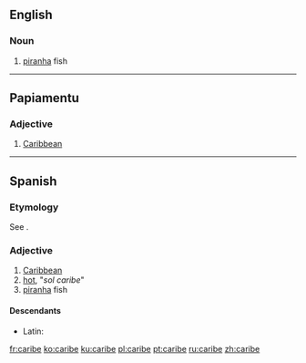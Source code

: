 {{also|Caribe|Ca-ri-bê}}
==English==

===Noun===
{{en-noun}}

# [[piranha]] fish

{{Webster 1913}}

----

==Papiamentu==

===Adjective===
{{head|pap|adjective}}

# [[Caribbean]]

----

==Spanish==

===Etymology===
See {{m|es|Carib}}.

===Adjective===
{{es-adj|f=caribe}}

# [[Caribbean]]
# [[hot]], "''sol caribe''" {{gloss|"hot sun"}}
# [[piranha]] fish

====Descendants====
* Latin: {{l|la|Caribaeus}}

[[fr:caribe]]
[[ko:caribe]]
[[ku:caribe]]
[[pl:caribe]]
[[pt:caribe]]
[[ru:caribe]]
[[zh:caribe]]